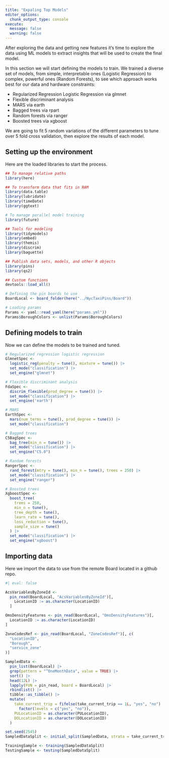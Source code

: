 ```yaml
---
title: "Expaling Top Models"
editor_options: 
  chunk_output_type: console
execute:
  message: false
  warning: false
---
```


After exploring the data and getting new features it's time to explore the data using ML models to extract insights that will be used to create the final model.

In this section we will start defining the models to train. We trained a diverse set of models, from simple, interpretable ones (Logistic Regression) to complex, powerful ones (Random Forests), to see which approach works best for our data and hardware constraints:

- Regularized Regression Logistic Regression via glmnet
- Flexible discriminant analysis
- MARS via earth
- Bagged trees via rpart
- Random forests via ranger
- Boosted trees via xgboost

We are going to fit 5 random variations of the different parameters to tune over 5 fold cross validation, then explore the results of each model.
    
## Setting up the environment

Here are the loaded libraries to start the process.

```r
## To manage relative paths
library(here)

## To transform data that fits in RAM
library(data.table)
library(lubridate)
library(timeDate)
library(ggtext)

# To manage parallel model training
library(future)

## Tools for modeling
library(tidymodels)
library(embed)
library(themis)
library(discrim)
library(baguette)

## Publish data sets, models, and other R objects
library(pins)
library(qs2)

## Custom functions
devtools::load_all()

# Defining the pin boards to use
BoardLocal <- board_folder(here("../NycTaxiPins/Board"))

# Loading params
Params <- yaml::read_yaml(here("params.yml"))
Params$BoroughColors <- unlist(Params$BoroughColors)
```


## Defining models to train

Now we can define the models to be trained and tuned.

```r
# Regularized regression logistic regression
GlmnetSpec <-
  logistic_reg(penalty = tune(), mixture = tune()) |>
  set_mode("classification") |>
  set_engine("glmnet")

# Flexible discriminant analysis
FdaSpec <-
  discrim_flexible(prod_degree = tune()) |>
  set_mode("classification") |>
  set_engine('earth')

# MARS
EarthSpec <-
  mars(num_terms = tune(), prod_degree = tune()) |>
  set_mode("classification")

# Bagged trees
C5BagSpec <-
  bag_tree(min_n = tune()) |>
  set_mode("classification") |>
  set_engine("C5.0")

# Random forests
RangerSpec <-
  rand_forest(mtry = tune(), min_n = tune(), trees = 250) |>
  set_mode("classification") |>
  set_engine("ranger")

# Boosted trees
XgboostSpec <-
  boost_tree(
    trees = 250,
    min_n = tune(),
    tree_depth = tune(),
    learn_rate = tune(),
    loss_reduction = tune(),
    sample_size = tune()
  ) |>
  set_mode("classification") |>
  set_engine("xgboost")
```

## Importing data

Here we import the data to use from the remote Board located in a github repo.

```r
#| eval: false

AcsVariablesByZoneId <-
  pin_read(BoardLocal, "AcsVariablesByZoneId")[,
    LocationID := as.character(LocationID)
  ]

OmsDensityFeatures <- pin_read(BoardLocal, "OmsDensityFeatures")[,
  LocationID := as.character(LocationID)
]

ZoneCodesRef <- pin_read(BoardLocal, "ZoneCodesRef")[, c(
  "LocationID",
  "Borough",
  "service_zone"
)]

SampledData <-
  pin_list(BoardLocal) |>
  grep(pattern = "^OneMonthData", value = TRUE) |>
  sort() |>
  head(12L) |>
  lapply(FUN = pin_read, board = BoardLocal) |>
  rbindlist() |>
  tibble::as_tibble() |>
  mutate(
    take_current_trip = fifelse(take_current_trip == 1L, "yes", "no") |>
      factor(levels = c("yes", "no")),
    PULocationID = as.character(PULocationID),
    DOLocationID = as.character(DOLocationID)
  )

set.seed(2545)
SampledDataSplit <- initial_split(SampledData, strata = take_current_trip)

TrainingSample <- training(SampledDataSplit)
TestingSample <- testing(SampledDataSplit)
```